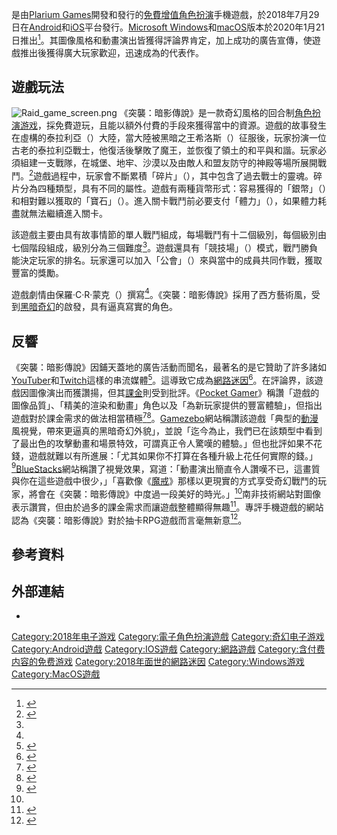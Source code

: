 {{NoteTA
| G1 = Games
}}
{{Infobox video game
| title = 突襲：暗影傳說
| original = 
| japanese = 
| english = Raid: Shadow Legends
| image =
| alt = 
| caption = 
| developer = [[Plarium|Plarium Games]]
| publisher = Plarium Games
| series = 
| engine = [[Unity_(游戏引擎)|Unity]]
| platforms = [[Android|Android]]、[[iOS|iOS]]、[[Microsoft_Windows|Microsoft Windows]]、[[macOS|macOS]]
| released = 2018年7月29日
| genre = [[角色扮演游戏|角色扮演]]、[[抽卡游戏|抽卡]]<ref name="Bluestacks">{{cite web |url=https://www.bluestacks.com/blog/app-reviews/raid-shadow-legends-gacha-games.html |title=RAID: Shadow Legends — a grittier and realistic twist to traditional gacha games |website=[[BlueStacks|BlueStacks]] |date=2019-03-07 |accessdate=2019-12-18 |archive-date=2019-07-03 |archive-url=https://web.archive.org/web/20190703224857/https://www.bluestacks.com/blog/app-reviews/raid-shadow-legends-gacha-games.html |dead-url=no }}</ref>
| modes = 
| director = 
| producer = 
| designer = 
| programmer = 
| artist = 
| writer = 保羅·C·R·蒙克（{{lang|en|Paul C.R. Monk}}）
| composer = 保羅·C·R·蒙克
| arcade system = 
}}
{{vgname|突襲：暗影傳說|en=Raid: Shadow Legends}}是由[[Plarium|Plarium Games]]開發和發行的[[网络游戏免费模式|免費增值]][[角色扮演游戏|角色扮演]]手機遊戲，於2018年7月29日在[[Android|Android]]和[[iOS|iOS]]平台發行。[[Microsoft_Windows|Microsoft Windows]]和[[macOS|macOS]]版本於2020年1月21日推出<ref>{{Cite web|date=2020-01-21|title=Pallium Releases Acclaimed Collection RPG 'RAID: Shadow Legends' on PC|url=https://www.businesswire.com/news/home/20200121005041/en/Plarium-Releases-Acclaimed-Collection-RPG-%E2%80%98RAID-Shadow|access-date=2020-06-22|website=www.businesswire.com|archive-date=2020-06-25|archive-url=https://web.archive.org/web/20200625163318/https://www.businesswire.com/news/home/20200121005041/en/Plarium-Releases-Acclaimed-Collection-RPG-%E2%80%98RAID-Shadow|dead-url=no}}</ref>。其圖像風格和動畫演出皆獲得評論界肯定，加上成功的廣告宣傳，使遊戲推出後獲得廣大玩家歡迎，迅速成為{{lang|en|Plarium}}的代表作。

== 遊戲玩法 ==
[[File:Raid_game_screen.png|thumb]]
《突襲：暗影傳說》是一款奇幻風格的回合制[[角色扮演游戏|角色扮演游戏]]，採免費遊玩，且能以額外付費的手段來獲得當中的資源。遊戲的故事發生在虛構的泰拉利亞（{{lang|en|Teleria}}）大陸，當大陸被黑暗之王希洛斯（{{lang|en|Teleria}}）征服後，玩家扮演一位古老的泰拉利亞戰士，他復活後擊敗了魔王，並恢復了領土的和平與和諧。玩家必須組建一支戰隊，在城堡、地牢、沙漠以及由敵人和盟友防守的神殿等場所展開戰鬥。<ref name="VentureBeat">{{cite web |last1=Takahashi |first1=Dean |url=https://venturebeat.com/2019/02/28/plariums-raid-shadow-legends-takes-collectible-rpgs-into-mobile/ |title=Plarium's Raid: Shadow Legends takes collectible RPGs into mobile |website=[[VentureBeat|VentureBeat]] |date=2019-02-28 |accessdate=2019-07-04 |archive-date=2019-07-03 |archive-url=https://web.archive.org/web/20190703224901/https://venturebeat.com/2019/02/28/plariums-raid-shadow-legends-takes-collectible-rpgs-into-mobile/ |dead-url=no }}</ref>遊戲過程中，玩家會不斷累積「碎片」（{{lang|en|Shards}}），其中包含了過去戰士的靈魂。碎片分為四種類型，具有不同的屬性。遊戲有兩種貨幣形式：容易獲得的「銀幣」（{{lang|en|Silver}}）和相對難以獲取的「寶石」（{{lang|en|Gems}}）。進入關卡戰鬥前必要支付「體力」（{{lang|en|Energy}}），如果體力耗盡就無法繼續進入關卡。

該遊戲主要由具有故事情節的單人戰鬥組成，每場戰鬥有十二個級別，每個級別由七個階段組成，級別分為三個難度<ref name="VentureBeat" />。遊戲還具有「競技場」（{{lang|en|Arena}}）模式，戰鬥勝負能決定玩家的排名。玩家還可以加入「公會」（{{lang|en|Clans}}）來與當中的成員共同作戰，獲取豐富的獎勵。

遊戲劇情由保羅·C·R·蒙克（{{lang|en|Paul C.R. Monk}}）撰寫<ref name="VentureBeat" />。《突襲：暗影傳說》採用了西方藝術風，受到[[黑暗奇幻|黑暗奇幻]]的啟發，具有逼真寫實的角色。

== 反響 ==
《突襲：暗影傳說》因鋪天蓋地的廣告活動而聞名，最著名的是它贊助了許多諸如[[YouTuber|YouTuber]]和[[Twitch|Twitch]]這樣的串流媒體<ref>{{cite web |last=Roque |first=Jack |url=https://gamerempire.net/plariums-aggressive-marketing-of-raid-shadow-legends-pays-off/ |title=Plarium's Aggressive Marketing of RAID: Shadow Legends Pays Off |work=Gamer Empire |date=2019-12-27 |access-date=2020-03-14 |archive-date=2019-12-29 |archive-url=https://web.archive.org/web/20191229144542/https://gamerempire.net/plariums-aggressive-marketing-of-raid-shadow-legends-pays-off/ |dead-url=no }}</ref>。這導致它成為[[網路迷因|網路迷因]]<ref name="KnowYourMeme">{{cite web |url=https://knowyourmeme.com/memes/subcultures/raid-shadow-legends |title=Raid: Shadow Legends |website=[[Know_Your_Meme|KnowYourMeme]] |date=2020-09-27 |accessdate=2021-03-23 |archive-date=2021-01-22 |archive-url=https://web.archive.org/web/20210122020149/https://knowyourmeme.com/memes/subcultures/raid-shadow-legends |dead-url=no }}</ref>。在評論界，該遊戲因圖像演出而獲讚揚，但其[[微交易|課金]]則受到批評。《[[Pocket_Gamer|Pocket Gamer]]》稱讚「遊戲的圖像品質」、「精美的渲染和動畫」角色以及「為新玩家提供的豐富體驗」，但指出遊戲對於課金需求的做法相當積極<ref name="PocketGamer">{{cite web |last=Jordan |first=Jon |url=https://www.pocketgamer.biz/the-iap-inspector/70319/how-does-raid-shadow-legends-monetise/ |title=How does Raid: Shadow Legends engage, retain and monetise? |website=[[Pocket_Gamer|Pocket Gamer]] |date=2019-03-25 |accessdate=2019-12-18 |archive-date=2019-12-01 |archive-url=https://web.archive.org/web/20191201045901/https://www.pocketgamer.biz/the-iap-inspector/70319/how-does-raid-shadow-legends-monetise/ |dead-url=no }}</ref><ref>{{Cite web|date=2020-03-04|title=Raid: Shadow Legends Is Absolute Trash And We're Not Afraid To Say It|url=https://www.thegamer.com/raid-shadow-legends-is-bad/|website=TheGamer|access-date=2020-06-22|archive-date=2021-04-10|archive-url=https://web.archive.org/web/20210410114517/https://www.thegamer.com/raid-shadow-legends-is-bad/|dead-url=no}}</ref>。[[Gamezebo|Gamezebo]]網站稱讚該遊戲「典型的[[日本動畫|動漫]]風視覺，帶來更逼真的黑暗奇幻外貌」，並說「迄今為止，我們已在該類型中看到了最出色的攻擊動畫和場景特效，可謂真正令人驚嘆的體驗。」但也批評如果不花錢，遊戲就難以有所進展：「尤其如果你不打算在各種升級上花任何實際的錢。」<ref name="Gamezebo">{{cite web |last1=Fox |first1=Glen |url=https://www.gamezebo.com/2019/03/01/raid-shadow-legends-guide-tips-cheats-and-strategies/ |title=Raid: Shadow Legends Guide – Tips, Cheats and Strategies |website=[[Gamezebo|Gamezebo]] |date=2019-03-01 |accessdate=2019-07-04 |archive-date=2019-07-04 |archive-url=https://web.archive.org/web/20190704014812/https://www.gamezebo.com/2019/03/01/raid-shadow-legends-guide-tips-cheats-and-strategies/ |dead-url=no }}</ref>[[BlueStacks|BlueStacks]]網站稱讚了視覺效果，寫道：「動畫演出簡直令人讚嘆不已，這畫質與你在這些遊戲中很少，」「喜歡像《[[魔戒|魔戒]]》那樣以更現實的方式享受奇幻戰鬥的玩家，將會在《突襲：暗影傳說》中度過一段美好的時光。」<ref name="Bluestacks"/>南非技術網站{{lang|en|htxt.africa}}對圖像表示讚賞，但由於過多的課金需求而讓遊戲整體顯得無趣<ref>{{cite web |last=Lotz |first=Brendyn |url=https://www.htxt.co.za/2019/08/13/we-played-raid-shadow-legends-so-you-dont-have-to/ |title=We played Raid: Shadow Legends so you don't have to |website=htxt.africa |date=2019-08-13 |accessdate=2020-04-07 |archive-date=2021-01-12 |archive-url=https://web.archive.org/web/20210112220011/https://htxt.co.za/2019/08/13/we-played-raid-shadow-legends-so-you-dont-have-to/ |dead-url=no }}</ref>。專評手機遊戲的{{lang|en|Droid Gamers}}網站認為《突襲：暗影傳說》對於抽卡RPG遊戲而言毫無新意<ref>{{cite web |last=Mayhew |first=Ash |url=https://www.droidgamers.com/2019/03/03/raid-shadow-legends-review/ |title=Raid: Shadow Legends Review – The gacha RPG to rule them all? |work=Droid Gamers |date=2019-03-03 |accessdate=2020-04-07 |archive-date=2021-04-10 |archive-url=https://web.archive.org/web/20210410114520/https://www.droidgamers.com/2019/03/03/raid-shadow-legends-review/ |dead-url=no }}</ref>。

== 參考資料 ==
{{reflist|30em}}

== 外部連結 ==
* {{Official website|https://raidshadowlegends.com/}}

{{DEFAULTSORT:Raid: Shadow Legends}}
[[Category:2018年电子游戏|Category:2018年电子游戏]]
[[Category:電子角色扮演遊戲|Category:電子角色扮演遊戲]]
[[Category:奇幻电子游戏|Category:奇幻电子游戏]]
[[Category:Android遊戲|Category:Android遊戲]]
[[Category:IOS遊戲|Category:IOS遊戲]]
[[Category:網路遊戲|Category:網路遊戲]]
[[Category:含付费内容的免费游戏|Category:含付费内容的免费游戏]]
[[Category:2018年面世的網路迷因|Category:2018年面世的網路迷因]]
[[Category:Windows游戏|Category:Windows游戏]]
[[Category:MacOS遊戲|Category:MacOS遊戲]]